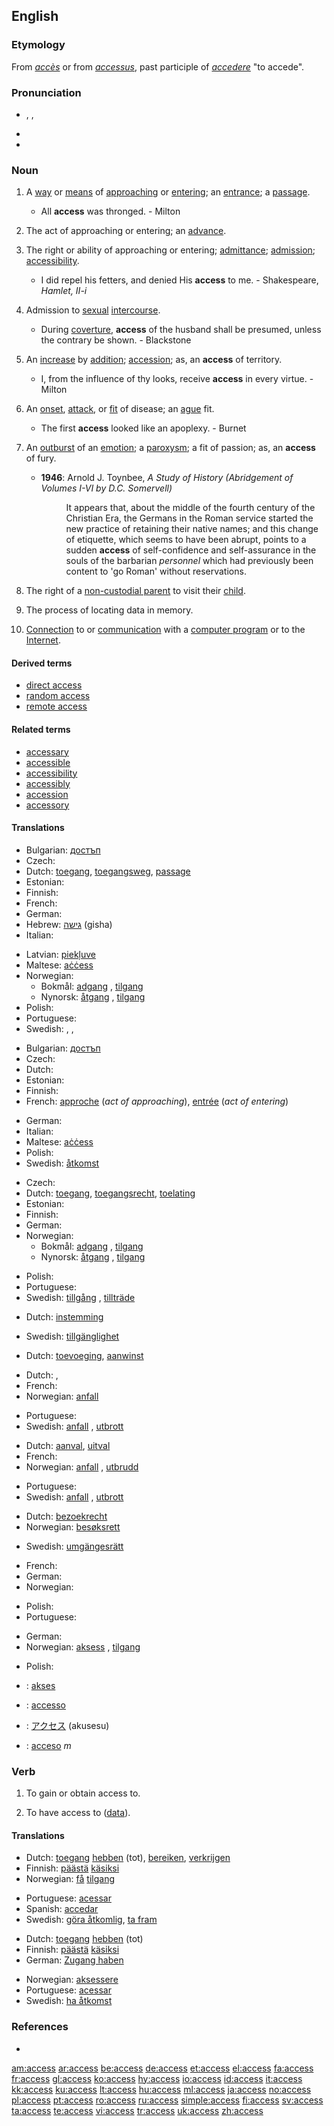 ==English==

{{rank|ordinary|forms|complete|949|access|ways|grave|serious}}

===Etymology===
From {{etyl|fr}} ''[[accès]]'' or from {{etyl|la}} ''[[accessus]]'', past participle of ''[[accedere]]'' "to accede".

===Pronunciation===
* {{enPR|ăkʹsĕs}}, {{IPA|/ˈæk.sɛs/}}, {{SAMPA|/"{ksEs/}}
* {{audio|en-us-access.ogg|Audio (US)}}
* {{hyphenation|ac|cess}}

===Noun===
{{en-noun|es|-}}

# {{uncountable}} A [[way]] or [[means]] of [[approach]]ing or [[enter]]ing; an [[entrance]]; a [[passage]].
#* All '''access''' was thronged. - Milton
# {{uncountable}} The act of approaching or entering; an [[advance]].
# {{uncountable}} The right or ability of approaching or entering; [[admittance]]; [[admission]]; [[accessibility]].
#* I did repel his fetters, and denied His '''access''' to me. - Shakespeare, ''Hamlet, II-i''
# {{uncountable}} Admission to [[sexual]] [[intercourse]].
#* During [[coverture]], '''access''' of the husband shall be presumed, unless the contrary be shown. - Blackstone
# {{countable}} An [[increase]] by [[addition]]; [[accession]]; as, an '''access''' of territory.
#* I, from the influence of thy looks, receive '''access''' in every virtue. - Milton
# {{countable}} An [[onset]], [[attack]], or [[fit]] of disease; an [[ague]] fit.
#* The first '''access''' looked like an apoplexy. - Burnet
# {{countable}} An [[outburst]] of an [[emotion]]; a [[paroxysm]]; a fit of passion; as, an '''access''' of fury.
#* '''1946''': Arnold J. Toynbee, ''A Study of History (Abridgement of Volumes I-VI by D.C. Somervell)''
#*: It appears that, about the middle of the fourth century of the Christian Era, the Germans in the Roman service started the new practice of retaining their native names; and this change of etiquette, which seems to have been abrupt, points to a sudden '''access''' of self-confidence and self-assurance in the souls of the barbarian ''personnel'' which had previously been content to 'go Roman' without reservations.
# {{uncountable}} {{legal}} The right of a [[non-custodial parent]] to visit their [[child]].
# {{uncountable}} {{computing}} The process of locating data in memory.
# {{uncountable}} {{internet}} [[connection|Connection]] to or [[communication]] with a [[computer program]] or to the [[Internet]].

====Derived terms====
* [[direct access]]
* [[random access]]
* [[remote access]]

====Related terms====
* [[accessary]]
* [[accessible]]
* [[accessibility]]
* [[accessibly]]
* [[accession]]
* [[accessory]]

====Translations====
{{trans-top|a way or means of approaching}}
* Bulgarian: [[достъп]] {{m}}
* Czech: {{t-|cs|přístup|m}}
* Dutch: [[toegang]], [[toegangsweg]], [[passage]]
* Estonian: {{t|et|pääs}}
* Finnish: {{t-|fi|pääsy}}
* French: {{t+|fr|accès|m}}
* German: {{t-|de|Zugang|m}}
* Hebrew: [[גישה]] (gisha)
* Italian: {{t+|it|accesso|m}}
{{trans-mid}}
* Latvian: [[piekļuve]]
* Maltese: [[aċċess]]
* Norwegian:
** Bokmål: [[adgang]] {{m}}, [[tilgang]] {{m}}
** Nynorsk: [[åtgang]] {{m}}, [[tilgang]] {{m}}
* Polish: {{t+|pl|dostęp|m}}
* Portuguese: {{t+|pt|acesso|m}}
* Swedish: {{t-|sv|ingång|c}}, {{t-|sv|passage|c}}, {{t+|sv|väg|c}}
{{trans-bottom}}

{{trans-top|the act of approaching or entering}}
* Bulgarian: [[достъп]] {{m}}
* Czech: {{t-|cs|přístup|m}}
* Dutch: {{t-|nl|benadering}}
* Estonian: {{t|et|pääs}}
* Finnish: {{t-|fi|pääsy}}
* French: [[approche]] {{f}} (''act of approaching''), [[entrée#French|entrée]] {{f}} (''act of entering'')
{{trans-mid}}
* German: {{t-|de|Zugang|m}}
* Italian: {{t+|it|accesso|m}}
* Maltese: [[aċċess]]
* Polish: {{t+|pl|dostęp|m}}
* Swedish: [[åtkomst]] {{c}}
{{trans-bottom}}

{{trans-top|the right or ability of approaching or entering}}
* Czech: {{t-|cs|přístup|m}}
* Dutch: [[toegang]], [[toegangsrecht]], [[toelating]]
* Estonian: {{t|et|pääs}}
* Finnish: {{t-|fi|pääsy}}
* German: {{t-|de|Zugang|m}}
* Norwegian:
** Bokmål: [[adgang]] {{m}}, [[tilgang]] {{m}}
** Nynorsk: [[åtgang]] {{m}}, [[tilgang]] {{m}}
{{trans-mid}}
* Polish: {{t+|pl|dostęp|m}}
* Portuguese: {{t+|pt|acesso|m}}
* Swedish: [[tillgång]] {{c}}, [[tillträde]] {{c}}
{{trans-bottom}}

{{trans-top|admission to sexual intercourse}}
* Dutch: [[instemming]]
{{trans-mid}}
* Swedish: [[tillgänglighet]] {{c}}
{{trans-bottom}}

{{trans-top|an increase by addition}}
* Dutch: [[toevoeging]], [[aanwinst]]
{{trans-mid}}
{{trans-bottom}}

{{trans-top|an onset, attack or fit of disease}}
* Dutch: {{t+|nl|toeval}}, {{t+|nl|aanval}}
* French: {{t+|fr|accès|m}}
* Norwegian: [[anfall]] {{n}}
{{trans-mid}}
* Portuguese: {{t+|pt|acesso|m}}
* Swedish: [[anfall]] {{n}}, [[utbrott]] {{n}}
{{trans-bottom}}

{{trans-top|an outburst of an emotion}}
* Dutch: [[aanval]], [[uitval]]
* French: {{t+|fr|accès|m}}
* Norwegian: [[anfall]] {{n}}, [[utbrudd]] {{n}}
{{trans-mid}}
* Portuguese: {{t+|pt|acesso|m}}
* Swedish: [[anfall]] {{n}}, [[utbrott]] {{n}}
{{trans-bottom}}

{{trans-top|the right to visit one's child}}
* Dutch: [[bezoekrecht]] {{n}}
* Norwegian: [[besøksrett]] {{m}}
{{trans-mid}}
* Swedish: [[umgängesrätt]] {{c}}
{{trans-bottom}}

{{trans-top|in computing: the process of locating data in memory}}
* French: {{t+|fr|accès|m}}
* German: {{t+|de|Zugriff|m}}
* Norwegian: {{t+|no|aksess|m}}
{{trans-mid}}
* Polish: {{t+|pl|dostęp|m}}
* Portuguese: {{t+|pt|acesso|m}}
{{trans-bottom}}

{{trans-top|communication with a computer program or the Internet}}
* German: {{t+|de|Zugriff|m}}
* Norwegian: [[aksess]] {{m}}, [[tilgang]] {{m}}
{{trans-mid}}
* Polish: {{t+|pl|dostęp|m}}
{{trans-bottom}}

{{checktrans-top}}
* {{ttbc|Indonesian}}: [[akses]]
* {{ttbc|Interlingua}}: [[accesso]]
{{trans-mid}}
* {{ttbc|Japanese}}: [[アクセス]] (akusesu)
* {{ttbc|Spanish}}: [[acceso]] ''m''
{{trans-bottom}}

===Verb===
{{en-verb|access|es}}

# {{transitive}} To gain or obtain access to.
# {{transitive}} {{computing}} To have access to ([[data]]).

====Translations====
{{trans-top|to gain or obtain access to}}
* Dutch: [[toegang]] [[hebben]] (tot), [[bereiken]], [[verkrijgen]]
* Finnish: [[päästä]] [[käsiksi]]
* Norwegian: [[få]] [[tilgang]]
{{trans-mid}}
* Portuguese: [[acessar]]
* Spanish: [[accedar]]
* Swedish: [[göra åtkomlig]], [[ta fram]]
{{trans-bottom}}

{{trans-top|computing: to have access to (data)}}
* Dutch: [[toegang]] [[hebben]] (tot)
* Finnish: [[päästä]] [[käsiksi]]
* German: [[Zugang haben]]
{{trans-mid}}
* Norwegian: [[aksessere]]
* Portuguese: [[acessar]]
* Swedish: [[ha åtkomst]]
{{trans-bottom}}

===References===
* {{R:1913}}

[[am:access]]
[[ar:access]]
[[be:access]]
[[de:access]]
[[et:access]]
[[el:access]]
[[fa:access]]
[[fr:access]]
[[gl:access]]
[[ko:access]]
[[hy:access]]
[[io:access]]
[[id:access]]
[[it:access]]
[[kk:access]]
[[ku:access]]
[[lt:access]]
[[hu:access]]
[[ml:access]]
[[ja:access]]
[[no:access]]
[[pl:access]]
[[pt:access]]
[[ro:access]]
[[ru:access]]
[[simple:access]]
[[fi:access]]
[[sv:access]]
[[ta:access]]
[[te:access]]
[[vi:access]]
[[tr:access]]
[[uk:access]]
[[zh:access]]